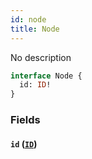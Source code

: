 ```yaml
---
id: node
title: Node
---
```


No description

```graphql
interface Node {
  id: ID!
}
```

### Fields

#### `id` ([`ID`](/V1/cyberconnect-api/reference/scalars/id))
